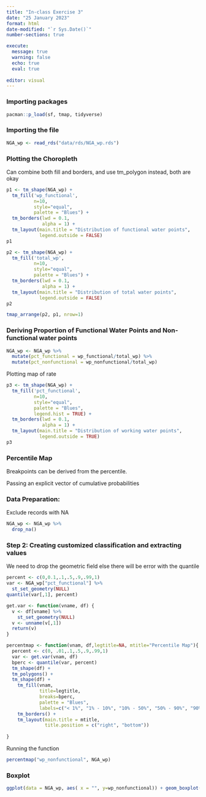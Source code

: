 ```yaml
---
title: "In-class Exercise 3"
date: "25 January 2023"
format: html
date-modified: "`r Sys.Date()`"
number-sections: true

execute:
  message: true
  warning: false
  echo: true
  eval: true
  
editor: visual
---
```


### Importing packages

```r
pacman::p_load(sf, tmap, tidyverse)
```

### Importing the file

```r
NGA_wp <- read_rds("data/rds/NGA_wp.rds")
```

### Plotting the Choropleth

Can combine both fill and borders, and use tm_polygon instead, both are okay

```r
p1 <- tm_shape(NGA_wp) + 
  tm_fill('wp_functional',
          n=10,
          style="equal",
          palette = "Blues") +
  tm_borders(lwd = 0.1,
             alpha = 1) +
  tm_layout(main.title = "Distribution of functional water points",
            legend.outside = FALSE)
p1
```

```r
p2 <- tm_shape(NGA_wp) + 
  tm_fill('total_wp',
          n=10,
          style="equal",
          palette = "Blues") +
  tm_borders(lwd = 0.1,
             alpha = 1) +
  tm_layout(main.title = "Distribution of total water points",
            legend.outside = FALSE)
p2
```

```r
tmap_arrange(p2, p1, nrow=1)
```

### Deriving Proportion of Functional Water Points and Non-functional water points

```r
NGA_wp <- NGA_wp %>%
  mutate(pct_functional = wp_functional/total_wp) %>%
  mutate(pct_nonfunctional = wp_nonfunctional/total_wp)
```

Plotting map of rate

```r
p3 <- tm_shape(NGA_wp) + 
  tm_fill('pct_functional',
          n=10,
          style="equal",
          palette = "Blues",
          legend.hist = TRUE) +
  tm_borders(lwd = 0.1,
             alpha = 1) +
  tm_layout(main.title = "Distribution of working water points",
            legend.outside = TRUE)
p3
```

### Percentile Map

::: callout-note
Breakpoints can be derived from the percentile.

Passing an explicit vector of cumulative probabilities
:::

### Data Preparation:

Exclude records with NA

```r
NGA_wp <- NGA_wp %>% 
  drop_na()
```

### Step 2: Creating customized classification and extracting values

We need to drop the geometric field else there will be error with the quantile

```r
percent <- c(0,0.1,.1,.5,.9,.99,1)
var <- NGA_wp["pct_functional"] %>%
  st_set_geometry(NULL)
quantile(var[,1], percent)
```

```r
get.var <- function(vname, df) {
  v <- df[vname] %>%
    st_set_geometry(NULL)
  v <- unname(v[,1])
  return(v)
}
```

```r
percentmap <- function(vnam, df,legtitle=NA, mtitle="Percentile Map"){
  percent <- c(0, .01,.1,.5,.9,.99,1)
  var <- get.var(vnam, df)
  bperc <- quantile(var, percent)
  tm_shape(df) +
  tm_polygons() +
  tm_shape(df) +
    tm_fill(vnam,
            title=legtitle,
            breaks=bperc,
            palette = "Blues",
            labels=c("< 1%", "1% - 10%", "10% - 50%", "50% - 90%", "90% - 99%", "99% - 100%")) +
    tm_borders() +
    tm_layout(main.title = mtitle,
              title.position = c("right", "bottom"))
  
}
```

Running the function

```r
percentmap("wp_nonfunctional", NGA_wp)
```

### Boxplot

```r
ggplot(data = NGA_wp, aes( x = "", y=wp_nonfunctional)) + geom_boxplot()
```
